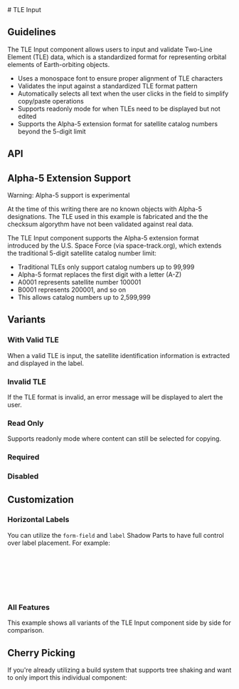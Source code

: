 
<Meta of={TleInputStories} />
# TLE Input

## Guidelines

The TLE Input component allows users to input and validate Two-Line Element (TLE) data, which is a standardized format for representing orbital elements of Earth-orbiting objects.

* Uses a monospace font to ensure proper alignment of TLE characters
* Validates the input against a standardized TLE format pattern
* Automatically selects all text when the user clicks in the field to simplify copy/paste operations
* Supports readonly mode for when TLEs need to be displayed but not edited
* Supports the Alpha-5 extension format for satellite catalog numbers beyond the 5-digit limit

<Canvas of={TleInputStories.Default} />

## API

<Controls />

## Alpha-5 Extension Support

<StyledDiv>
  <div>Warning: Alpha-5 support is experimental</div>

  <p class="banner-text">
    At the time of this writing there are no known objects with Alpha-5 designations. The TLE used in this example is fabricated and the the checksum algorythm have not been validated against real data.
  </p>
</StyledDiv>

The TLE Input component supports the Alpha-5 extension format introduced by the U.S. Space Force (via space-track.org), which extends the traditional 5-digit satellite catalog number limit:

* Traditional TLEs only support catalog numbers up to 99,999
* Alpha-5 format replaces the first digit with a letter (A-Z)
* A0001 represents satellite number 100001
* B0001 represents 200001, and so on
* This allows catalog numbers up to 2,599,999

<Canvas of={TleInputStories.Alpha5Format} />

## Variants

### With Valid TLE

When a valid TLE is input, the satellite identification information is extracted and displayed in the label.

<Canvas of={TleInputStories.WithValidTLE} />

### Invalid TLE

If the TLE format is invalid, an error message will be displayed to alert the user.

<Canvas of={TleInputStories.Invalid} />

### Read Only

Supports readonly mode where content can still be selected for copying.

<Canvas of={TleInputStories.ReadOnly} />

### Required

<Canvas of={TleInputStories.Required} />

### Disabled

<Canvas of={TleInputStories.Disabled} />


## Customization

### Horizontal Labels

You can utilize the `form-field` and `label` Shadow Parts to have full control over label placement. For example:

```css
rux-tle-input::part(form-field) {
    flex-direction: row;
}
rux-tle-input::part(label) {
    margin-right: var(--spacing-2);
}
```

<Canvas of={TleInputStories.HorizontalLabel} />

### All Features

This example shows all variants of the TLE Input component side by side for comparison.

<Canvas of={TleInputStories.AllFeatures} />

## Cherry Picking

If you're already utilizing a build system that supports tree shaking and want to only import this individual component:

```js
import { RuxTleInput } from '@astrouxds/astro-web-components/dist/components/rux-tle-input.js'
customElements.define('rux-tle-input', RuxTleInput)
```
